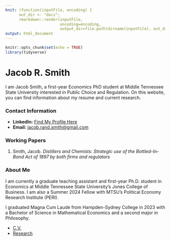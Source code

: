 ```yaml
---
knit: (function(inputFile, encoding) {
      out_dir <- "docs";
      rmarkdown::render(inputFile,
                        encoding=encoding,
                        output_dir=file.path(dirname(inputFile), out_dir))})
output: html_document
---
```


```r
knitr::opts_chunk$set(echo = TRUE)
library(tidyverse)
```

# Jacob R. Smith

I am Jacob Smith, a first-year Economics PhD student at Middle Tennessee State University interested in Public Choice and Regulation. On this website, you can find information about my resume and current research.

### Contact Information

- **LinkedIn:** [Find My Profile Here](https://www.linkedin.com/in/jacobsmithr)
- **Email:** [jacob.rand.smith@gmail.com](mailto:jacob.rand.smith@gmail.com)

### Working Papers

1. Smith, Jacob. *Distillers and Chemists: Strategic use of the Bottled-In-Bond Act of 1897 by both firms and regulators*

### About Me

I am currently a graduate teaching assistant and first-year Ph.D. student in Economics at Middle Tennessee State University's Jones College of Business. I am also a Summer 2024 Fellow with MTSU's Political Economy Research Institute (PERI).

I graduated Magna Cum Laude from Hampden-Sydney College in 2023 with a Bachelor of Science in Mathematical Economics and a second major in Philosophy.

- [C.V.](resume.html)
- [Research](research.html)